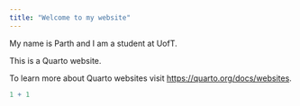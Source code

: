 ```yaml
---
title: "Welcome to my website"
---
```


My name is Parth and I am a student at UofT.

This is a Quarto website.

To learn more about Quarto websites visit <https://quarto.org/docs/websites>.

```r
1 + 1
```
